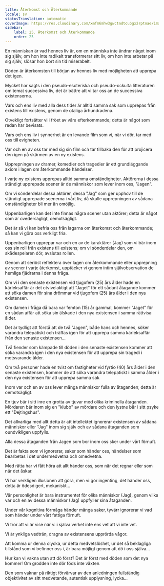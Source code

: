 ```yaml
---
title: Återkomst och Återkommande
locale: sv
statusTranslation: automatic
coverImage: https://res.cloudinary.com/xmfm6mhw3gwctndtcubgx2rptnae/image/upload/v1740468922/small_cover_tratado_de_psicologia_revolucionaria_a4c0dca4e0.webp
sidebar:
    label: 25. Återkomst och Återkommande
    order: 25
---
```

En människan är vad hennes liv är, om en människa inte ändrar något inom sig själv, om hon inte radikalt transformerar sitt liv, om hon inte arbetar på sig själv, slösar hon bort sin tid miserabelt.

Döden är återkomsten till början av hennes liv med möjligheten att upprepa det igen.

Mycket har sagts i den pseudo-esoteriska och pseudo-ockulta litteraturen om temat successiva liv, det är bättre att vi tar oss an de successiva existenserna.

Vars och ens liv med alla dess tider är alltid samma sak som upprepas från existens till existens, genom de otaliga århundradena.

Otvekligt fortsätter vi i fröet av våra efterkommande; detta är något som redan har bevisats.

Vars och ens liv i synnerhet är en levande film som vi, när vi dör, tar med oss till evigheten.

Var och en av oss tar med sig sin film och tar tillbaka den för att projicera den igen på skärmen av en ny existens.

Upprepningen av dramer, komedier och tragedier är ett grundläggande axiom i lagen om återkommande händelser.

I varje ny existens upprepas alltid samma omständigheter. Aktörerna i dessa ständigt upprepade scener är de människor som lever inom oss, "Jagen".

Om vi sönderdelar dessa aktörer, dessa "Jag" som ger upphov till de ständigt upprepade scenerna i vårt liv, då skulle upprepningen av sådana omständigheter bli mer än omöjlig.

Uppenbarligen kan det inte finnas några scener utan aktörer; detta är något som är ovedersägligt, oemotsägligt.

Det är så vi kan befria oss från lagarna om återkomst och återkommande; så kan vi göra oss verkligt fria.

Uppenbarligen upprepar var och en av de karaktärer (Jag) som vi bär inom oss sin roll från existens till existens; om vi sönderdelar den, om skådespelaren dör, avslutas rollen.

Genom att seriöst reflektera över lagen om återkommande eller upprepning av scener i varje återkomst, upptäcker vi genom intim självobservation de hemliga fjädrarna i denna fråga.

Om vi i den senaste existensen vid tjugofem (25) års ålder hade en kärleksaffär är det otvivelaktigt att "Jaget" för ett sådant åtagande kommer att söka damen för sina drömmar vid tjugofem (25) års ålder i den nya existensen.

Om damen i fråga då bara var femton (15) år gammal, kommer "Jaget" för en sådan affär att söka sin älskade i den nya existensen i samma rättvisa ålder.

Det är tydligt att förstå att de två "Jagen", både hans och hennes, söker varandra telepatiskt och träffas igen för att upprepa samma kärleksaffär från den senaste existensen...

Två fiender som kämpade till döden i den senaste existensen kommer att söka varandra igen i den nya existensen för att upprepa sin tragedi i motsvarande ålder.

Om två personer hade en tvist om fastigheter vid fyrtio (40) års ålder i den senaste existensen, kommer de att söka varandra telepatiskt i samma ålder i den nya existensen för att upprepa samma sak.

Inom var och en av oss lever många människor fulla av åtaganden; detta är oemotsägligt.

En tjuv bär i sitt inre en grotta av tjuvar med olika kriminella åtaganden. Mördaren bär inom sig en "klubb" av mördare och den lystne bär i sitt psyke ett "Dejtingshus".

Det allvarliga med allt detta är att intellektet ignorerar existensen av sådana människor eller "Jag" inom sig själv och av sådana åtaganden som oundvikligen uppfylls.

Alla dessa åtaganden från Jagen som bor inom oss sker under vårt förnuft.

Det är fakta som vi ignorerar, saker som händer oss, händelser som bearbetas i det undermedvetna och omedvetna.

Med rätta har vi fått höra att allt händer oss, som när det regnar eller som när det åskar.

Vi har verkligen illusionen att göra, men vi gör ingenting, det händer oss, detta är ödesdigert, mekaniskt...

Vår personlighet är bara instrumentet för olika människor (Jag), genom vilka var och en av dessa människor (Jag) uppfyller sina åtaganden.

Under vår kognitiva förmåga händer många saker, tyvärr ignorerar vi vad som händer under vårt fattiga förnuft.

Vi tror att vi är vise när vi i själva verket inte ens vet att vi inte vet.

Vi är ynkliga vedträn, dragna av existensens upprörda vågor.

Att komma ur denna olycka, ur detta medvetslöshet, ur det så beklagliga tillstånd som vi befinner oss i, är bara möjligt genom att dö i oss själva...

Hur kan vi vakna utan att dö först? Det är först med döden som det nya kommer! Om grodden inte dör föds inte växten.

Den som vaknar på riktigt förvärvar av den anledningen fullständig objektivitet av sitt medvetande, autentisk upplysning, lycka...

